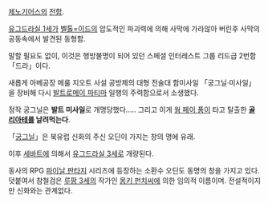 [[제노기어스]]의 [[전함]].

[[유그드라실 1세]]가 [[벨톨=이드]]의 압도적인 파괴력에 의해 사막에 가라않아 버린후 사막의 공동속에서 발견된 동형함.
 
말할 필요도 없이, 이것은 행방불명이 되어 있던 스페셜 인터레스트 그룹 리드급 2번함 「드라」이다.
 
새롭게 아베공장 메룰 지오트 사설 공방제의 대형 전술대 함미사일 「궁그닐·미사일」을 장비해 다시 [[발트로메이 파티마]] 일행의 주력함으로서 소생했다. 

정작 궁그닐은 '''발트 미사일'''로 개명당했다..... 그리고 이게 [[웡 페이 퐁]]이 타고 탈출한 '''[[골리아테]]를 날려먹는다'''.

「[[궁그닐]]」은 북유럽 신화의 주신 오딘이 가지는 창의 명에 유래. 

이후 [[세바트]]에 의해서 [[유그드라실 3세]]로 개량된다.

동사의 RPG [[파이날 판타지]] 시리즈에 등장하는 소환수 오딘도 동명의 창을 가지고 있다. 덧붙여서 참철검은 [[루팡 3세]]의 작가인 [[몽키 펀치]]씨에 의한 임의적 이름이며. 전설적이지만 신화와는 관계없다. 

